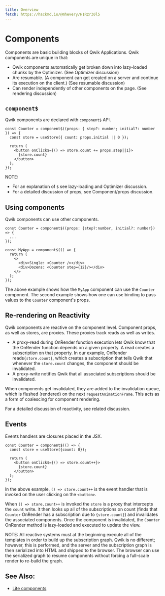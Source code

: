 ```yaml
---
title: Overview
fetch: https://hackmd.io/@mhevery/H1Rzr30l5
---
```


# Components

Components are basic building blocks of Qwik Applications. Qwik components are unique in that:

- Qwik components automatically get broken down into lazy-loaded chunks by the Optimizer. (See Optimizer discussion)
- Are resumable. (A component can get created on a server and continue its execution on the client.) (See resumable discussion)
- Can render independently of other components on the page. (See rendering discussion)

## `component$`

Qwik components are declared with `component$` API.

```tsx
const Counter = component$((props: { step?: number; initial?: number }) => {
  const store = useStore({ count: props.initial || 0 });

  return (
    <button onClick$={() => store.count += props.step||1}>
      {store.count}
    </button>
  );
});
```

NOTE:

- For an explanation of `$` see lazy-loading and Optimizer discussion.
- For a detailed discussion of props, see Component/props discussion.

## Using components

Qwik components can use other components.

```tsx
const Counter = component$((props: {step?:number, initial?: number}) => {
  ...
});

const MyApp = component$(() => {
  return (
    <>
      <div>Single: <Counter /></div>
      <div>Dozens: <Counter step={12}/></div>
    </>
  );
});
```

The above example shows how the `MyApp` component can use the `Counter` component. The second example shows how one can use binding to pass values to the `Counter` component's props.

## Re-rendering on Reactivity

Qwik components are reactive on the component level. Component props, as well as stores, are proxies. These proxies track reads as well as writes.

- A proxy-read during OnRender function execution lets Qwik know that the OnRender function depends on a given property. A read creates a subscription on that property. In our example, OnRender reads`{store.count}`, which creates a subscription that tells Qwik that whenever the `store.count` changes, the component should be invalidated.
- A proxy-write notifies Qwik that all associated subscriptions should be invalidated.

When components get invalidated, they are added to the invalidation queue, which is flushed (rendered) on the next `requestAnimationFrame`. This acts as a form of coalescing for component rendering.

For a detailed discussion of reactivity, see related discussion.

## Events

Events handlers are closures placed in the JSX.

```tsx
const Counter = component$(() => {
  const store = useStore({count: 0});

  return (
    <button onClick$={() => store.count++}>
      {store.count}
    </button>
  );
});
```

In the above example, `() => store.count++` is the event handler that is invoked on the user clicking on the `<button>`.

When `() => store.count++` is invoked the `store` is a proxy that intercepts the `count` write. It then looks up all of the subscriptions on count (finds that `Counter` OnRender has a subscription due to `{store.count}`) and invalidates the associated components. Once the component is invalidated, the `Counter` OnRender method is lazy-loaded and executed to update the view.

NOTE: All reactive systems must at the beginning execute all of the templates in order to build up the subscription graph. Qwik is no different; however, this is performed, and the server and the subscription graph is then serialized into HTML and shipped to the browser. The browser can use the serialized graph to resume components without forcing a full-scale render to re-build the graph.

## See Also:

- [Lite components](./lite-components.mdx)
